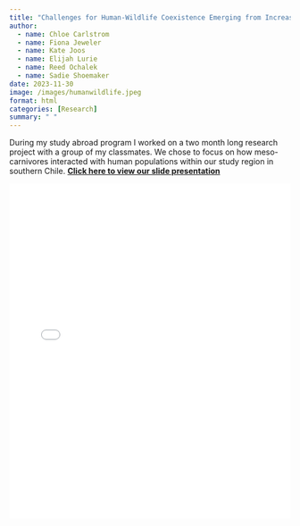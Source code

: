 ```yaml
---
title: "Challenges for Human-Wildlife Coexistence Emerging from Increased Subdivision in the Huife Watershed"
author:
  - name: Chloe Carlstrom
  - name: Fiona Jeweler
  - name: Kate Joos
  - name: Elijah Lurie
  - name: Reed Ochalek
  - name: Sadie Shoemaker
date: 2023-11-30
image: /images/humanwildlife.jpeg
format: html
categories: [Research]
summary: " "
---
```


During my study abroad program I worked on a two month long research project with a group of my classmates. We chose to focus on how meso-carnivores interacted with human populations within our study region in southern Chile. [**Click here to view our slide presentation**](/posts/human-wildlife/human-wildlife-pres.pdf)

::: {style="height: 600px;"}
<iframe src="/posts/human-wildlife/human-wildlife.pdf" width="100%" height="100%" style="border: none;"></iframe>
:::

